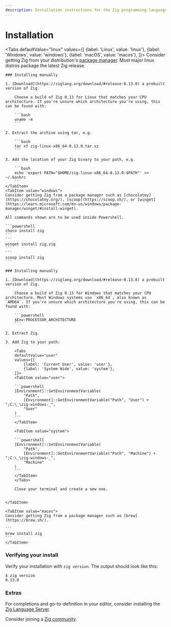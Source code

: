```yaml
---
description: Installation instructions for the Zig programming language on Linux, Windows, and macOS.
---
```



# Installation

<Tabs
    defaultValue="linux"
    values={[
        {label: 'Linux', value: 'linux'},
        {label: 'Windows', value: 'windows'},
        {label: 'macOS', value: 'macos'},
    ]}>
    <TabItem value="linux">
    Consider getting Zig from your distribution's [package manager](https://github.com/ziglang/zig/wiki/Install-Zig-from-a-Package-Manager). Most major linux distros package the latest Zig release.

    ### Installing manually

    1. [Download](https://ziglang.org/download/#release-0.13.0) a prebuilt version of Zig.

        Choose a build of Zig 0.13 for Linux that matches your CPU architecture. If you're unsure which architecture you're using, this can be found with:

        ```bash
        uname -m
        ```

    2. Extract the archive using tar, e.g.

        ```bash
        tar xf zig-linux-x86_64-0.13.0.tar.xz
        ```

    3. Add the location of your Zig binary to your path, e.g.

        ```bash
        echo 'export PATH="$HOME/zig-linux-x86_64-0.13.0:$PATH"' >> ~/.bashrc
        ```
    </TabItem>
    <TabItem value="windows">
    Consider getting Zig from a package manager such as [chocolatey](https://chocolatey.org/), [scoop](https://scoop.sh/), or [winget](https://learn.microsoft.com/en-us/windows/package-manager/winget/#install-winget).

    All commands shown are to be used inside Powershell.

    ```powershell
    choco install zig
    ```
    ```
    winget install zig.zig
    ```
    ```
    scoop install zig
    ```

    ### Installing manually

    1. [Download](https://ziglang.org/download/#release-0.13.0) a prebuilt version of Zig.

        Choose a build of Zig 0.13 for Windows that matches your CPU architecture. Most Windows systems use `x86_64`, also known as `AMD64`. If you're unsure which architecture you're using, this can be found with:

        ```powershell
        $Env:PROCESSOR_ARCHITECTURE
        ```

    2. Extract Zig.

    3. Add Zig to your path:

        <Tabs
        defaultValue="user"
        values={[
            {label: 'Current User', value: 'user'},
            {label: 'System Wide', value: 'system'},
        ]}>
        <TabItem value="user">

        ```powershell
        [Environment]::SetEnvironmentVariable(
            "Path",
            [Environment]::GetEnvironmentVariable("Path", "User") + ";C:\_\zig-windows-_",
            "User"
        )
        ```
        </TabItem>

        <TabItem value="system">

        ```powershell
        [Environment]::SetEnvironmentVariable(
            "Path",
            [Environment]::GetEnvironmentVariable("Path", "Machine") + ";C:\_\zig-windows-_",
            "Machine"
        )
        ```
        </TabItem>
        </Tabs>

        Close your terminal and create a new one.


    </TabItem>

    <TabItem value="macos">
    Consider getting Zig from a package manager such as [brew](https://brew.sh/).

    ```
    brew install zig
    ```
    </TabItem>

</Tabs>

### Verifying your install

Verify your installation with `zig version`. The output should look like this:

```
$ zig version
0.13.0
```

### Extras

For completions and go-to-definition in your editor, consider installing the [Zig Language Server](https://github.com/zigtools/zls/#installation).

Consider joining a [Zig community](https://github.com/ziglang/zig/wiki/Community).
